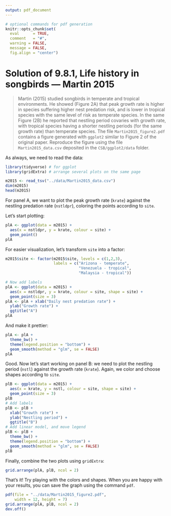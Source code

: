 ```yaml
---
output: pdf_document
---
```


```r
# optional commands for pdf generation
knitr::opts_chunk$set(
  eval      = TRUE,
  comment   = "#",
  warning = FALSE,
  message = FALSE,
  fig.align = "center")
```

# Solution of 9.8.1, Life history in songbirds --- Martin 2015

> Martin (2015) studied songbirds in temperate and tropical environments. He showed (Figure 2A) that peak growth rate is higher in species suffering higher nest predation risk, and is lower in tropical species with the same level of risk as temperate species. In the same Figure (2B) he reported that   nestling period covaries with growth rate, with tropical species having a shorter nestling periods (for the same growth rate) than temperate species. The file `Martin2015_figure2.pdf` contains a figure generated with `ggplot2` similar to Figure 2 of the original paper. Reproduce the figure using the file `Martin2015_data.csv` deposited in the `CSB/ggplot2/data` folder.

As always, we need to read the data:

```r
library(tidyverse) # for ggplot
library(gridExtra) # arrange several plots on the same page

m2015 <- read_tsv("../data/Martin2015_data.csv")
dim(m2015)
head(m2015)
```

For panel A, we want to plot the peak growth rate (`krate`) against the nestling predation rate (`nstldpr`), coloring the points according to `site`.

Let's start plotting:

```r
plA <- ggplot(data = m2015) +
  aes(x = nstldpr, y = krate, colour = site) + 
  geom_point()
plA
```

For easier visualization, let's transform `site` into a factor:

```r
m2015$site <- factor(m2015$site, levels = c(1,2,3), 
                     labels = c("Arizona - temperate",  
                                "Venezuela - tropical", 
                                "Malaysia - tropical"))

# Now add labels
plA <- ggplot(data = m2015) +
  aes(x = nstldpr, y = krate, colour = site, shape = site) + 
  geom_point(size = 3)
plA <- plA + xlab("Daily nest predation rate") + 
  ylab("Growth rate") + 
  ggtitle("A")
plA
```

And make it prettier:

```r
plA <- plA + 
  theme_bw() + 
  theme(legend.position = "bottom") + 
  geom_smooth(method = "glm", se = FALSE)
plA
```

Good. Now let's start working on panel B: we need to plot the nestling period (`nstl`) against the growth rate (`krate`). Again, we color and choose shapes according to `site`.

```r
plB <- ggplot(data = m2015) + 
  aes(x = krate, y = nstl, colour = site, shape = site) + 
  geom_point(size = 3)
plB
# Add labels
plB <- plB + 
  xlab("Growth rate") + 
  ylab("Nestling period") + 
  ggtitle("B")
# Add linear model, and move legend
plB <- plB + 
  theme_bw() + 
  theme(legend.position = "bottom") +
  geom_smooth(method = "glm", se = FALSE)
plB
```

Finally, combine the two plots using `gridExtra`:

```r
grid.arrange(plA, plB, ncol = 2)
```

That's it! Try playing with the colors and shapes. When you are happy with your results, you can save the graph using the command `pdf`.

```r
pdf(file = "../data/Martin2015_figure2.pdf", 
    width = 12, height = 7)
grid.arrange(plA, plB, ncol = 2)
dev.off()
```
